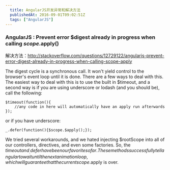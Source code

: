 ```yaml
---
  title: AngularJS开发异常和解决方法
  publishedAt: 2016-09-01T09:02:51Z
  tags: ["AngularJS"]
---
```


### AngularJS : Prevent error $digest already in progress when calling $scope.$apply()

解决方法：http://stackoverflow.com/questions/12729122/angularjs-prevent-error-digest-already-in-progress-when-calling-scope-apply

The digest cycle is a synchronous call. It won't yield control to the browser's event loop until it is done. There are a few ways to deal with this. The easiest way to deal with this is to use the built in $timeout, and a second way is if you are using underscore or lodash (and you should be), call the following:

```
$timeout(function(){
    //any code in here will automatically have an apply run afterwards
});
```

or if you have underscore:

```
_.defer(function(){$scope.$apply();});
```

We tried several workarounds, and we hated injecting $rootScope into all of our controllers, directives, and even some factories. So, the $timeout and _.defer have been our favorite so far. These methods successfully tell angular to wait until the next animation loop, which will guarantee that the current scope.$apply is over.

